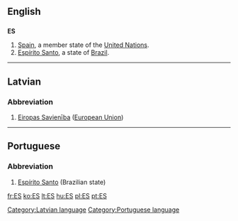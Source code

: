 {{see|Appendix:Variations of "es"}}

==English==

==={{abbreviation}}===
'''ES'''

# [[Spain]], a member state of the [[United Nations]].
# [[Espírito Santo]], a state of [[Brazil]].

----

==Latvian==

===Abbreviation===
{{infl|lv|abbreviation}}

# [[Eiropas Savienība]] ([[European Union]])

[[Category:Latvian language]]

----

==Portuguese==

===Abbreviation===
{{infl|pt|abbreviation}}

# [[Espírito Santo]] (Brazilian state)

[[Category:Portuguese language]]

[[fr:ES]]
[[ko:ES]]
[[lt:ES]]
[[hu:ES]]
[[pl:ES]]
[[pt:ES]]